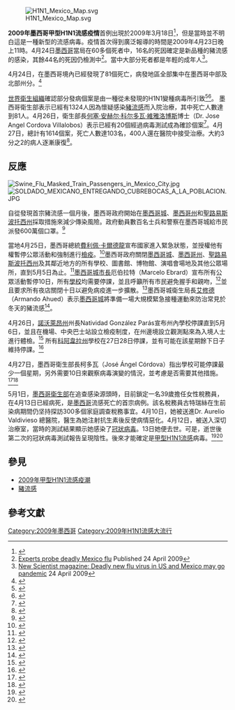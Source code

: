 {{NoteTA
|T=zh-cn:2009年H1N1流感大流行墨西哥情况; zh-hk:2009年人類豬型流感疫情墨西哥情況; zh-tw:2009年新型流感墨西哥情況;
|G1=09H1N1
}}
{{2009年墨西哥甲型H1N1流感疫情}}
[[File:H1N1_Mexico_Map.svg|thumb]]

'''2009年墨西哥甲型H1N1流感疫情'''首例出現於2009年3月18日<ref>{{cite web |author1=Central of Disease Control and Prevention |title=Outbreak of Swine-Origin Influenza A (H1N1) Virus Infection --- Mexico, March--April 2009 |url=https://www.cdc.gov/mmwR/preview/mmwrhtml/mm58d0430a2.htm |website=Central of Disease Control and Prevention |accessdate=2020-02-01 |archive-date=2009-06-06 |archive-url=https://web.archive.org/web/20090606130423/http://www.cdc.gov/MMWR/preview/mmwrhtml/mm58d0430a2.htm |dead-url=no }}</ref>，但是當時並不明白這是一種新型的流感病毒。疫情首次得到廣泛報導的時間是2009年4月23日晚上11時。4月24日[[墨西哥|墨西哥]]當局在60多個死者中，16名的死因確定是新品種的豬流感的感染，其餘44名的死因仍檢測中<ref name=bbc090424>[http://news.bbc.co.uk/1/hi/world/americas/8016909.stm Experts probe deadly Mexico flu] {{Wayback|url=http://news.bbc.co.uk/1/hi/world/americas/8016909.stm |date=20090425170758 }} Published 24 April 2009</ref>。當中大部分死者都是年輕的成年人<ref>[http://www.newscientist.com/article/dn17025-deadly-new-flu-virus-in-us-and-mexico-may-go-pandemic.html New Scientist magazine: Deadly new flu virus in US and Mexico may go pandemic] {{WebCite|url=https://www.webcitation.org/5gNd9HTT9?url=http://www.newscientist.com/article/dn17025-deadly-new-flu-virus-in-us-and-mexico-may-go-pandemic.html |date=20090428203013 |dateformat=iso }} 24 April 2009</ref>。

4月24日，在墨西哥境內已經發現了81個死亡，病發地區全部集中在墨西哥中部及北部州分。<ref name=universal>{{cite news|language=es|url=http://www.eluniversal.com.mx/graficos/infografia/brote/|publisher={{link-es|環球報|El Universal (México)}}|title="Suplementos. Brote se propaga"|date=2009-04-26|accessdate=2009-04-30|archive-date=2012-10-04|archive-url=https://web.archive.org/web/20121004132059/http://www.eluniversal.com.mx/graficos/infografia/brote/|dead-url=no}}</ref>

[[世界衛生組織|世界衛生組織]]確認部分發病個案是由一種從未發現的H1N1變種病毒所引致<ref>{{cite news|url=http://news.bbc.co.uk/2/hi/health/8017585.stm|title=Q&A: Swine flu.|publisher=BBC News|accessdate=2009-04-30|archive-date=2019-03-13|archive-url=https://web.archive.org/web/20190313020642/http://news.bbc.co.uk/2/hi/health/8017585.stm|dead-url=no}}</ref><ref name="who2009-04-24">{{cite web
|url=http://www.who.int/csr/don/2009_04_24/en/index.html
|title=Influenza-Like Illness in the United States and Mexico
|publisher=[[世界衛生組織|世界衛生組織]]
|date=2009-04-24
|accessdate=2009-04-25
|archive-date=2009-04-27
|archive-url=https://web.archive.org/web/20090427070549/http://www.who.int/csr/don/2009_04_24/en/index.html
|dead-url=no
}}</ref>。
墨西哥衛生部表示已經有1324人因為懷疑感染[[豬流感|豬流感]]而入院治療，其中死亡人數達到81人。4月26日，衛生部長[[何塞·安赫尔·科尔多瓦·維雅洛博斯|何塞·安赫尔·科尔多瓦·維雅洛博斯]]博士（Dr. Jose Angel Cordova Villalobos）表示已經有20個經過病毒測試成為確診個案<ref>{{cite news
|url=http://edition.cnn.com/2009/HEALTH/04/26/swine.flu/index.html
|title=Mexico warns no kissing as 81 dead in swine flu outbreak
|publisher=CNN
|date=2009-04-26
|accessdate=2009-04-26
|archive-date=2021-01-12
|archive-url=https://web.archive.org/web/20210112103651/http://edition.cnn.com/2009/HEALTH/04/26/swine.flu/index.html
|dead-url=no
}}</ref>。4月27日，總計有1614個案，死亡人數達103名，400人還在醫院中接受治療。大約3分之2的病人逐漸康復<ref>{{cite web |url=http://www.alertnet.org/thenews/newsdesk/N26489254.htm |title=Reuters AlertNet - Swine flu death toll in Mexico rises to 103 |publisher=Alertnet.org |date= |accessdate=2009-04-27 |archive-date=2009-04-29 |archive-url=https://web.archive.org/web/20090429231700/http://www.alertnet.org/thenews/newsdesk/N26489254.htm |dead-url=no }}</ref>。

== 反應 ==
[[File:Swine_Flu_Masked_Train_Passengers_in_Mexico_City.jpg|thumb]]
[[File:SOLDADO_MEXICANO_ENTREGANDO_CUBREBOCAS_A_LA_POBLACION.JPG|thumb]]

自從發現首宗豬流感一個月後，墨西哥政府開始在[[墨西哥城|墨西哥城]]、[[墨西哥州|墨西哥州]]和[[聖路易斯波托西州|聖路易斯波托西州]]採取措施來減少傳染風險。政府動員數百名士兵和警察在墨西哥城給市民派發600萬個口罩。<ref name="ap_race">{{cite news|url=http://www.google.com/hostednews/ap/article/ALeqM5gzz357patY4-QaJFvo9O95zMM_EQD97QDHLO1|title= World govts race to contain swine flu outbreak|agency=Associated Press|accessdate=2009-04-26|date=2009-04-26|author=Neergaard, Lauran}}</ref>

當地4月25日，墨西哥總統[[費利佩·卡爾德龍|費利佩·卡爾德龍]]宣布國家進入緊急狀態，並授權他有權暫停公眾活動和強制進行[[檢疫|檢疫]]。<ref name=CalderonEmergency>{{cite news|url=http://www.bloomberg.com/apps/news?pid=20601087&sid=aEsNownABJ6Q&refer=worldwide|title=Mexico’s Calderon Declares Emergency Amid Swine Flu Outbreak|date=2009-04-25|publisher=Bloomberg|accessdate=2009-04-30|archive-date=2009-04-27|archive-url=https://web.archive.org/web/20090427013106/http://www.bloomberg.com/apps/news?pid=20601087&sid=aEsNownABJ6Q&refer=worldwide|dead-url=no}}</ref>墨西哥政府關閉[[墨西哥城|墨西哥城]]、[[墨西哥州|墨西哥州]]、[[聖路易斯波托西州|聖路易斯波托西州]]及其鄰近地方的所有學校、圖書館、博物館、演唱會場地及其他公眾場所，直到5月5日為止。<ref>{{cite news|url=http://www.google.com/hostednews/ap/article/ALeqM5g8-DEMtAE9q4i4ySQ0eV_qZefmRQD97PR9N00|title=AP Top News at 9:11 p.m. EDT|agency=Associated Press|date=2009-04-25|accessdate=2009-04-25}}</ref>[[墨西哥城|墨西哥城]][[市長|市長]]厄伯拉特（Marcelo Ebrard）宣布所有公眾活動暫停10日，所有[[學校|學校]]均需要停課，並且呼籲所有市民避免握手和親吻，<ref>{{cite news|url=http://www.rthk.org.hk/rthk/news/expressnews/20090425/news_20090425_55_576848.htm|title=豬流感疫情惡化 墨西哥首都暫停10日公眾活動|publisher=香港電台|date=2009-04-25|accessdate=2009-04-25|deadurl=yes|archiveurl=https://web.archive.org/web/20090501181856/http://www.rthk.org.hk/rthk/news/expressnews/20090425/news_20090425_55_576848.htm|archivedate=2009-05-01}}</ref>並且要求所有夜店關閉十日以避免病疫進一步擴散。<ref>{{cite web|url=http://www.informador.com.mx/mexico/2009/97888/6/estima-ssa-10-dias-de-alerta-por-influenza.htm|title=Estima SSA 10 dias de alerta por influenza|date=2009-04-25|publisher=Reforma|accessdate=2014-04-15|archive-date=2016-03-04|archive-url=https://web.archive.org/web/20160304104308/http://www.informador.com.mx/mexico/2009/97888/6/estima-ssa-10-dias-de-alerta-por-influenza.htm|dead-url=no}}</ref>墨西哥城衛生局長[[艾修德|艾修德]]（Armando  Ahued）表示[[墨西哥城|墨西哥城]]將準備一場大規模緊急接種運動來防治常見於冬天的豬流感<ref>{{cite news|url=http://hk.news.yahoo.com/article/090425/8/bux8.html|publisher=法國新聞社|title=墨西哥爆發豬流感 民眾搶購口罩疫苗|date=2009-04-25|accessdate=2009-04-26|deadurl=yes|archiveurl=https://web.archive.org/web/20090428201410/http://hk.news.yahoo.com/article/090425/8/bux8.html|archivedate=2009-04-28}}</ref>。

4月26日，[[諾沃萊昂州|諾沃萊昂州]]州長Natividad González Parás宣布州內學校停課直到5月6日，並且在機場、中央巴士站設立檢疫制度，在州邊境設立觀測點來為入境人士進行體檢。<ref>{{cite web |url=http://www.milenio.com/node/205306 |title=Nuevo Leon schools to be closed down until May 6 |date=2009-04-26 |publisher=El Universal |language=es |deadurl=yes |archiveurl=https://web.archive.org/web/20090430133539/http://www.milenio.com/node/205306 |archivedate=2009-04-30 |accessdate=2009-04-30 }}</ref> 所有[[科阿韋拉州|科阿韋拉州]]學校在27日28日停課，並有可能在該星期餘下日子維持停課。<ref>{{Cite web |url=http://www.elsiglodetorreon.com.mx/noticia/430025.suspende-clases-coahuila.html |title=Suspende clases Coahuila<!-- 机器人生成的标题 --> |accessdate=2009-04-30 |archive-date=2016-04-02 |archive-url=https://web.archive.org/web/20160402044924/https://www.elsiglodetorreon.com.mx/noticia/430025.suspende-clases-coahuila.html |dead-url=no }}</ref>

4月27日，墨西哥衛生部長柯多瓦（José Ángel Córdova）指出學校可能停課最少一個星期，另外需要10日來觀察病毒演變的情況，並考慮是否需要其他措施。
<ref>{{cite web|url=http://www.eluniversal.com.mx/notas/593562.html|title=Estima SSA 10 dias de alerta por influenza|date=2009-04-25|publisher=El Universal|language=es|accessdate=2009-04-30|archive-date=2009-04-27|archive-url=https://web.archive.org/web/20090427024540/http://www.eluniversal.com.mx/notas/593562.html|dead-url=no}}</ref><ref>{{cite web|url=http://www.eluniversal.com.mx/notas/593967.html|title=Todo el páis sin clases por influenza|date=2009-04-27|publisher=El Universal|language=es|accessdate=2009-04-30|archive-date=2009-04-29|archive-url=https://web.archive.org/web/20090429195537/http://www.eluniversal.com.mx/notas/593967.html|dead-url=no}}</ref>

5月1日，[[墨西哥衛生部|墨西哥衛生部]]在追查感染源頭時，目前鎖定一名39歲擔任女性稅務員，在4月13日已經病死，是[[墨西哥|墨西哥]]流感死亡的首宗病例。該名稅務員古特瑞絲在生前染病期間仍坚持探訪300多個家庭調查稅務事宜。4月10日，她被送進Dr. Aurelio Valdivieso 總醫院，醫生為她注射抗生素後反使病情惡化。4月12日，被送入深切治療室，當時的測試結果顯示她感染了[[冠狀病毒|冠狀病毒]]。13日她便去世。可是，逝世後第二次的冠狀病毒測試報告呈現陰性。後來才能確定是[[甲型H1N1流感|甲型H1N1流感]]病毒。<ref>{{cite news|url=http://www.nownews.com/2009/05/01/334-2444766.htm|title=手腳發紫送醫　豬流感擴散的「傷寒瑪莉」找到了|date=2009-05-01|accessdate=2009-05-01|publisher=今日新聞|archive-date=2009-05-04|archive-url=https://web.archive.org/web/20090504085233/http://www.nownews.com/2009/05/01/334-2444766.htm|dead-url=no}}</ref><ref>{{cite news
|language=en
|url=http://news.yahoo.com/s/ap/20090430/ap_on_re_la_am_ca/lt_swine_flu_first_death
|title=AP Investigation: Mexico's first flu death
|date=2009-05-01
|accessdate=2009-05-01
|publisher=AP/Yahoo
|deadurl=yes
|archiveurl=https://web.archive.org/web/20090504211437/http://news.yahoo.com/s/ap/20090430/ap_on_re_la_am_ca/lt_swine_flu_first_death
|archivedate=2009-05-04
}}</ref>

== 參見 ==
{{Portal|2009年H1N1流感大流行}}
* [[2009年A（H1N1）型流感疫潮|2009年甲型H1N1流感疫潮]]
* [[豬流感|豬流感]]

== 參考文獻 ==
<small>
<references />
</small>

{{2009年豬流感疫潮}}
[[Category:2009年墨西哥|Category:2009年墨西哥]]
[[Category:2009年H1N1流感大流行|Category:2009年H1N1流感大流行]]